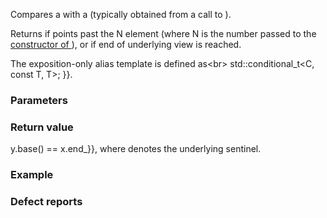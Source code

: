 {{title|1= operator=={{small|(std::ranges::take_view::''sentinel''&lt;Const&gt;)}}}}
{{cpp/ranges/take_view/navbar}}

{{dcl begin}}
{{dcl|num=1|since=c++20|1=
friend constexpr bool
    operator==( const std::counted_iterator&lt;ranges::iterator_t&lt;Base&gt;&gt;&amp; y,
                const /*sentinel*/&amp; x );
}}
{{dcl|num=2|since=c++20|1=
template&lt; bool OtherC = !Const &gt;
    requires std::sentinel_for&lt;ranges::sentinel_t&lt;Base&gt;,
                               ranges::iterator_t&lt;/*add-const-if*/&lt;OtherC, V&gt;&gt;&gt;
friend constexpr bool
    operator==( const std::counted_iterator&lt;
                          ranges::iterator_t&lt;/*add-const-if*/&lt;OtherC, V&gt;&gt;&gt;&amp; y,
                const /*sentinel*/&amp; x );
}}
{{dcl end}}

Compares a {{c|take_view::/*sentinel*/}} with a {{lc|std::counted_iterator}} (typically obtained from a call to {{ltt|cpp/ranges/take_view/begin|take_view::begin}}).

Returns {{c|true}} if {{c|y}} points past the N{{sup|th}} element (where N is the number passed to the [[cpp/ranges/take_view/take_view|constructor of {{tt|take_view}}]]), or if end of underlying view is reached.

The exposition-only alias template {{c/core|/*add-const-if*/}} is defined as&lt;br&gt;
{{c multi
|template&lt;bool C, class T&gt;
|using /*add-const-if*/ {{=}} std::conditional_t&lt;C, const T, T&gt;;
}}.

{{cpp/hidden friend|plural=yes|{{tt|std::ranges::take_view::''sentinel''&lt;Const&gt;}}}}

{{cpp/note synthesized eq}}

===Parameters===
{{par begin}}
{{par|y|{{lc|std::counted_iterator}} to compare}}
{{par|x|sentinel to compare}}
{{par end}}

===Return value===
{{c|1= y.count() == 0 {{!!}} y.base() == x.end_}}, where {{tti|end_}} denotes the underlying sentinel.

===Example===
{{example
|code=
|output=
}}

===Defect reports===
{{dr list begin}}
{{dr list item|wg=lwg|dr=3449|std=C++20|before=comparison between the iterator and the sentinel of&lt;br&gt;differently const-qualified {{tt|take_view}} was unsupported|after=made supported when possible}}
{{dr list end}}

{{langlinks|es|ja|ru|zh}}